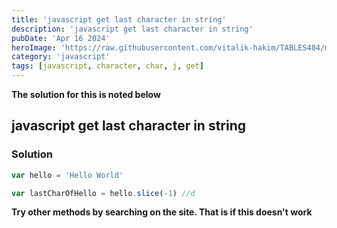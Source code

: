 ```yaml
---
title: 'javascript get last character in string'
description: 'javascript get last character in string'
pubDate: 'Apr 16 2024'
heroImage: 'https://raw.githubusercontent.com/vitalik-hakim/TABLES404/main/error_b/JavaScript.png'
category: 'javascript'
tags: [javascript, character, char, j, get]
---
```


**The solution for this is noted below**

## javascript get last character in string

### Solution

```javascript
var hello = 'Hello World'

var lastCharOfHello = hello.slice(-1) //d
```

**Try other methods by searching on the site. That is if this doesn't work**
